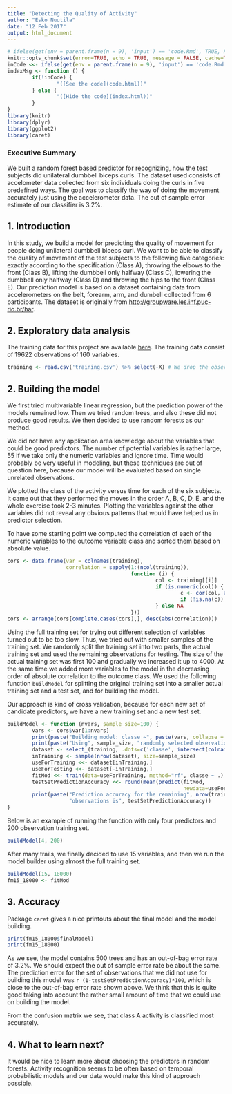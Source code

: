 ```yaml
---
title: "Detecting the Quality of Activity"
author: "Esko Nuutila"
date: "12 Feb 2017"
output: html_document
---
```


```r
# ifelse(get(env = parent.frame(n = 9), 'input') == 'code.Rmd', TRUE, FALSE)
knitr::opts_chunk$set(error=TRUE, echo = TRUE, message = FALSE, cache=TRUE)
inCode <<- ifelse(get(env = parent.frame(n = 9), 'input') == 'code.Rmd', TRUE, FALSE)
indexMsg <- function () {
        if(!inCode) {
                "([See the code](code.html))"
        } else {
                "([Hide the code](index.html))"
        }
}
library(knitr)
library(dplyr)
library(ggplot2)
library(caret)
```

### Executive Summary

We built a random forest based predictor for recognizing, how the test subjects did unilateral dumbbell biceps curls. The dataset used consists of accelometer data collected from six individuals doing the curls in five predefined ways. The goal was to classify the way of doing the movement accurately just using the accelerometer data. The out of sample error estimate of our classifier is 3.2%.

## 1. Introduction

In this study, we build a model for predicting the quality of movement for people doing unilateral dumbbell biceps curl. We want to be able to classify the quality of movement of the test subjects to the following five categories: exactly according to the specification (Class A), throwing the elbows to the front (Class B), lifting the dumbbell only halfway (Class C), lowering the dumbbell only halfway (Class D) and throwing the hips to the front (Class E). Our prediction model is based on a dataset containing data from accelerometers on the belt, forearm, arm, and dumbell collected from 6 participants. The dataset is originally from [http://groupware.les.inf.puc-rio.br/har](http://groupware.les.inf.puc-rio.br/har).

## 2. Exploratory data analysis

The training data for this project are available  [here](https://d396qusza40orc.cloudfront.net/predmachlearn/pml-training.csv). The training data consist of 19622 observations of 160 variables.

```r
training <- read.csv('training.csv') %>% select(-X) # We drop the observation ID
```

## 2. Building the model

We first tried multivariable linear regression, but the prediction power of the models remained low. Then we tried random trees, and also these did not produce good results. We then decided to use random forests as our method.

We did not have any application area knowledge about the variables that could be good predictors. The number of potential variables is rather large, 55 if we take only the numeric variables and ignore time. Time would probably be very useful in modeling, but these techniques are out of question here, because our model will be evaluated based on single unrelated observations.

We plotted the class of the activity versus time for each of the six subjects. It came out that they performed the moves in the order A, B, C, D, E, and the whole exercise took 2-3 minutes. Plotting the variables against the other variables did not reveal any obvious patterns that would have helped us in predictor selection.

To have some starting point we computed the correlation of each of the numeric variables to the outcome variable class and sorted them based on absolute value.

```r
cors <- data.frame(var = colnames(training),
                   correlation = sapply(1:(ncol(training)),
                                        function (i) {
                                                col <- training[[i]]
                                                if (is.numeric(col)) {
                                                        c <- cor(col, as.numeric(training$classe))
                                                        if (!is.na(c)) c else NA
                                                } else NA
                                        }))
cors <- arrange(cors[complete.cases(cors),], desc(abs(correlation)))
```

Using the full training set for trying out different selection of variables turned out to be too slow. Thus, we tried out with smaller samples of the training set. We randomly split the training set into two parts, the actual training set and used the remaining observations for testing. The size of the actual training set was first 100 and gradually we increased it up to 4000. At the same time we added more variables to the model in the decreasing order of absolute correlation to the outcome class. We used the following function `buildModel` for splitting the original training set into a smaller actual training set and a test set, and for building the model.

Our approach is kind of cross validation, because for each new set of candidate predictors, we have a new training set and a new test set.

```r
buildModel <- function (nvars, sample_size=100) {
        vars <- cors$var[1:nvars]
        print(paste("Building model: classe ~", paste(vars, collapse = " + ")))
        print(paste("Using", sample_size, "randomly selected observations as a training set"))
        dataset <- select_(training, .dots=c('classe', intersect(colnames(training), vars)))
        inTraining <- sample(nrow(dataset), size=sample_size)
        useForTraining <<- dataset[inTraining,]
        useForTesting <<- dataset[-inTraining,]
        fitMod <<- train(data=useForTraining, method="rf", classe ~ .)
        testSetPredictionAccuracy <<- round(mean(predict(fitMod,
                                                         newdata=useForTesting) == useForTesting$classe), 5)
        print(paste("Prediction accuracy for the remaining", nrow(training)-sample_size,
                    "observations is", testSetPredictionAccuracy))
}
```

Below is an example of running the function with only four predictors and 200 observation training set.

```r
buildModel(4, 200)
```

After many trails, we finally decided to use 15 variables, and then we run the model builder using almost the full training set.

```r
buildModel(15, 18000)
fm15_18000 <- fitMod
```

## 3. Accuracy

Package `caret` gives a nice printouts about the final model and the model building.

```r
print(fm15_18000$finalModel)
print(fm15_18000)
```

As we see, the model contains 500 trees and has an out-of-bag error rate of 3.2%. We should expect the out of sample error rate be about the same. The prediction error for the set of observations that we did not use for building this model was `r (1-testSetPredictionAccuracy)*100`, which is close to the out-of-bag error rate shown above. We think that this is quite good taking into account the rather small amount of time that we could use on building the model.

From the confusion matrix we see, that class A activity is classified most accurately.

## 4. What to learn next?

It would be nice to learn more about choosing the predictors in random forests. Activity recognition seems to be often based on temporal probabilistic models and our data would make this kind of approach possible.